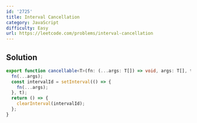 ```yaml
---
id: '2725'
title: Interval Cancellation
category: JavaScript
difficulty: Easy
url: https://leetcode.com/problems/interval-cancellation
---
```


## Solution

```typescript showLineNumbers
export function cancellable<T>(fn: (...args: T[]) => void, args: T[], t: number): () => void {
  fn(...args);
  const intervalId = setInterval(() => {
    fn(...args);
  }, t);
  return () => {
    clearInterval(intervalId);
  };
}
```

